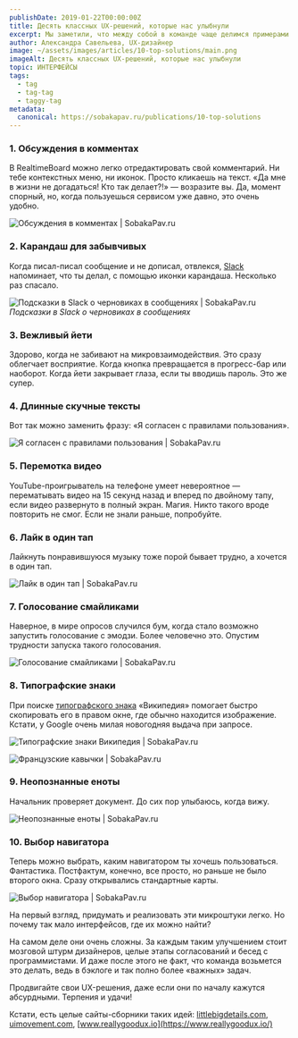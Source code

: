 ```yaml
---
publishDate: 2019-01-22T00:00:00Z
title: Десять классных UX‑решений, которые нас улыбнули
excerpt: Мы заметили, что между собой в команде чаще делимся примерами плохого UX. «О, смотрите, какая ужасная форма регистрации! Кто скажет, что не так?». Так продолжаться не может. Надо развивать позитивное мышление, и вот вам подборка приятных UX-решений.
author: Александра Савельева, UX-дизайнер
image: ~/assets/images/articles/10-top-solutions/main.png
imageAlt: Десять классных UX‑решений, которые нас улыбнули
topic: ИНТЕРФЕЙСЫ
tags:
  - tag
  - tag-tag
  - taggy-tag
metadata:
  canonical: https://sobakapav.ru/publications/10-top-solutions
---
```



### 1. Обсуждения в комментах

В RealtimeBoard можно легко отредактировать свой комментарий. Ни тебе контекстных меню, ни иконок. Просто кликаешь на текст. «Да мне в жизни не догадаться! Кто так делает?!» — возразите вы. Да, момент спорный, но, когда пользуешься сервисом уже давно, это очень удобно.

![Обсуждения в комментах | SobakaPav.ru](~/assets/images/articles/10-top-solutions/1.png)

### 2. Карандаш для забывчивых

Когда писал-писал сообщение и не дописал, отвлекся, [Slack](https://slack.com/) напоминает, что ты делал, с помощью иконки карандаша. Несколько раз спасало.

![Подсказки в Slack о черновиках в сообщениях | SobakaPav.ru](~/assets/images/articles/10-top-solutions/2.png)
_Подсказки в Slack о черновиках в сообщениях_

### 3. Вежливый йети

Здорово, когда не забивают на микровзаимодействия. Это сразу облегчает восприятие. Когда кнопка превращается в прогресс-бар или наоборот. Когда йети закрывает глаза, если ты вводишь пароль. Это же супер.

### 4. Длинные скучные тексты

Вот так можно заменить фразу: «Я согласен с правилами пользования».

![Я согласен с правилами пользования | SobakaPav.ru](~/assets/images/articles/10-top-solutions/3.png)

### 5. Перемотка видео

YouTube-проигрыватель на телефоне умеет невероятное — перематывать видео на 15 секунд назад и вперед по двойному тапу, если видео развернуто в полный экран. Магия. Никто такого вроде повторить не смог. Если не знали раньше, попробуйте.

### 6. Лайк в один тап

Лайкнуть понравившуюся музыку тоже порой бывает трудно, а хочется в один тап.

![Лайк в один тап | SobakaPav.ru](~/assets/images/articles/10-top-solutions/4.png)

### 7. Голосование смайликами

Наверное, в мире опросов случился бум, когда стало возможно запустить голосование с эмодзи. Более человечно это. Опустим трудности запуска такого голосования.

![Голосование смайликами | SobakaPav.ru](~/assets/images/articles/10-top-solutions/5.png)

### 8. Типографские знаки

При поиске [типографского знака](https://ru.wikipedia.org/wiki/%D0%9A%D0%B0%D0%B2%D1%8B%D1%87%D0%BA%D0%B8) «Википедия» помогает быстро скопировать его в правом окне, где обычно находится изображение. Кстати, у Google очень милая новогодняя выдача при запросе.

![Типографские знаки Википедия | SobakaPav.ru](~/assets/images/articles/10-top-solutions/6.png)

![Французские кавычки | SobakaPav.ru](~/assets/images/articles/10-top-solutions/7.png)

### 9. Неопознанные еноты

Начальник проверяет документ. До сих пор улыбаюсь, когда вижу.

![Неопознанные еноты | SobakaPav.ru](~/assets/images/articles/10-top-solutions/8.png)

### 10. Выбор навигатора

Теперь можно выбрать, каким навигатором ты хочешь пользоваться. Фантастика. Постфактум, конечно, все просто, но раньше не было второго окна. Сразу открывались стандартные карты.

![Выбор навигатора | SobakaPav.ru](~/assets/images/articles/10-top-solutions/9.png)

На первый взгляд, придумать и реализовать эти микроштуки легко. Но почему так мало интерфейсов, где их можно найти?

На самом деле они очень сложны. За каждым таким улучшением стоит мозговой штурм дизайнеров, целые этапы согласований и бесед с программистами. И даже после этого не факт, что команда возьмется это делать, ведь в бэклоге и так полно более «важных» задач.

Продвигайте свои UX-решения, даже если они по началу кажутся абсурдными.
Терпения и удачи!

Кстати, есть целые сайты-сборники таких идей: [littlebigdetails.com](http://littlebigdetails.com/), [uimovement.com](https://uimovement.com/), [www.reallygoodux.io](https://www.reallygoodux.io/)
